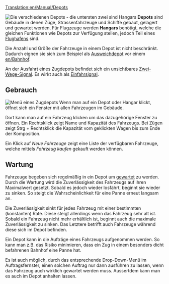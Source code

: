 [[Translation:en/Manual/Depots]]
{{de/Übersetzung|Depots|75}}


[[File:en/Depots.png|frame|left|Die verschiedenen Depots - die untersten zwei sind Hangars]]
'''Depots''' sind Gebäude in denen Züge, Strassenfahrzeuge und Schiffe gebaut, gelagert und gewartet werden. Für Flugzeuge werden '''Hangars''' benötigt, welche die gleichen Funktionen wie Depots zur Verfügung stellen, jedoch Teil eines [[en/Flughafen|Flughafens]] sind.

Die Anzahl und Größe der Fahrzeuge in einem Depot ist nicht beschränkt. Dadurch eignen sie sich zum Beispiel als [[en/Bahnhof#Ausweichdepot|Ausweichdepot]] vor einem [[en/Bahnhof]].

An der Ausfahrt eines Zugdepots befindet sich ein unsichtbares [[en/Signale#Zwei-Wege-Signal|Zwei-Wege-Signal]]. Es wirkt auch als [[en/Signale#Einfahrsignale|Einfahrsignal]].


==Gebrauch==
[[File:en/RailwayDepotWindow.png|frame|Menü eines Zugdepots]]
Wenn man auf ein Depot oder Hangar klickt, öffnet sich ein Fenster mit allen Fahrzeugen im Gebäude.
<!--To view inside a depot or a hangar, click on it. You will be presented with a window showing any vehicles in the depot/hangar.-->

Dort kann man auf ein Fahrzeug klicken um das dazugehörige Fenster zu öffnen. Ein Rechtsklick zeigt Name und Kapazität des Fahrzeugs. Bei Zügen zeigt Strg + Rechtsklick die Kapazität vom geklickten Wagen bis zum Ende der Komposition.
<!--Clicking on a vehicle will open the window of that vehicle. A Right-Click will show the name and capacity of the vehicle. For trains a Right-Click while holding Ctrl will show the total capacity of the train, starting with the vehicle that was clicked on until the end of the train.-->

Ein Klick auf ''Neue Fahrzeuge'' zeigt eine Liste der verfügbaren Fahrzeuge, welche mittels ''Fahrzeug kaufen'' gekauft werden können.
<!--Clicking ''New Vehicles'' will present you with a list of available vehicles, which you may then build by clicking ''Build Vehicle''.-->

==Wartung==
Fahrzeuge begeben sich regelmäßig in ein Depot um [[en/Wartung|gewartet]] zu werden. Durch die Wartung wird die Zuverlässigkeit des Fahrzeugs auf ihren Maximalwert gesetzt. Sobald es jedoch wieder losfährt, beginnt sie wieder zu sinken. So steigt die Wahrscheinlichkeit für eine Panne erneut langsam an.
<!--==Servicing==-->
<!--Vehicles will periodically return to a depot to be [[servicing|serviced]]. Whenever a vehicle is serviced, its reliability rating is reset to the maximum possible value for that vehicle type. As soon as a vehicle leaves its depot, its reliability score will immediately start dropping again, and hence its chances of suffering a breakdown will gradually increase.-->

Die Zuverlässigkeit sinkt für jedes Fahrzeug mit einer bestimmten (konstanten) Rate. Diese steigt allerdings wenn das Fahrzeug sehr alt ist. Sobald ein Fahrzeug nicht mehr erhältlich ist, beginnt auch die maximale Zuverlässigkeit zu sinken. Das Letztere betrifft auch Fahrzeuge während diese sich im Depot befinden.
<!--Reliability scores drop at a constant rate for any given vehicle. If the vehicle is very old its reliability score will degrade much more quickly. If a vehicle model is ''obsolete'' (i.e. one no longer available for purchase), its ''maximum reliability'' score will ''also'' begin to drop. This represents the problem of finding spare parts for very old models, and it affects the reliability of all vehicles of a given type even if they are serviced regularly - and even if they remain in the depot.-->

Ein Depot kann in die Aufträge eines Fahrzeugs aufgenommen werden. So kann man z.B. das Risiko minimieren, dass ein Zug in einem besonders dicht befahrenen Bahnhof eine Panne hat.
<!--You can put a depot on the [[orders]] list for a vehicle (in the same way you would a [[station]]) to force it to be serviced at a particular point in its journey. (For example, you might force a train to be serviced before it entered a particularly busy station. This doesn't guarantee that it won't break down, but it does minimise the risk.)-->

<!--[[Image:Service-options.png|frame|right|Options available in a "''go to depot''" order.]]-->
Es ist auch möglich, durch das entsprechende Drop-Down-Menü im Auftragsfernster, einen solchen Auftrag nur dann ausführen zu lassen, wenn das Fahrzeug auch wirklich gewartet werden muss. Aussertdem kann man es auch im Depot anhalten lassen.
<!--And you may use the "''service''" option ("''Service if needed''") on a go to depot order to have the vehicle execute that order only if it needs to be serviced. Vehicles can also be ordered to stop in the depot. ''See [[Allow goto depot orders]] page for further information.''{{-right}}-->
